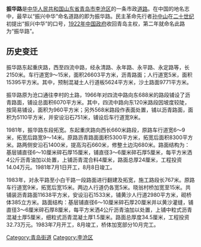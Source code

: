 '''振华路'''是[[中华人民共和国|中华人民共和国]][[山东省|山东省]][[青岛市|青岛市]][[李沧区|李沧区]]的一条市政[[道路|道路]]。在中国的地名志中，最早以“振兴中华”命名道路的即为振华路。民主革命先行者[[孙中山|孙中山]]在[[二十世纪|二十世纪]]初提出“振兴中华”的口号，[[1922年|1922年]][[中国政府|中国政府]]收回青岛主权，第二年就命名此路为“振华路”。

==历史变迁==
振华路东起重庆路，西至四流中路，经永清路、永年路、永平路、永定路等，长2150米。车行道宽9～15米，面积26603平方米，沥青路面；人行道宽5米，面积15395平方米。其中，预制混凝土人行道板5624平方米，沙土路面9771平方米。

振华路原为沧口通往李村的土路，1966年对四流中路向东688米的路段铺设了沥青路面，铺设总面积6070平方米。其中，四流中路向东120米路段因坡度较陡，按简易铺设，面积为960平方米；另外568米路段作表面处置，铺以沥青路面，面积为5110平方米，并安设沿石751米，铺设后车行道宽9米。

1981年，振华路东段拓宽。东起重庆路向西长660米路段，原路车行道宽6～9米，拓宽后路宽9～14米。原路沥青路面面积5300平方米，拓宽后面积8300平方米。路两侧安沿石1400米，提高沟石660米，修整土边沟680米。路面结构为：基层铺直径6～10厘米碎石厚15厘米，铺直径3～6厘米碎石厚5厘米，每平方米洒4公斤沥青油加以处置，上铺沥青混合料4厘米，路面总厚24厘米，工程投资14.04万元。1981年7月1日开工，8月8日竣工。

1983年，对永平路至小白干路一段路面进行翻建及拓宽，施工路段长767米。原路车行道宽9米，拓宽后宽15米。两边人行道仍各宽5米。晓翁村桥加宽至15米。共铺装沥青路面11638平方米，安设沿石1533米，铺黄沙人行道2980平方米，砌桥体385立方米。路面结构：基层铺直径6～10厘米碎石厚20厘米并以黄沙灌缝，铺直径3～6厘米碎石厚8厘米，每平方米洒4公斤沥青油加以处置，上铺中粒式沥青混凝土厚5厘米，细粒式沥青混凝土厚1.5厘米。路面总厚度34.5厘米，工程投资32.73万元。1983年7月开工，8月竣工，桥体加宽部分10月完工。

[[Category:青岛街道|Category:青岛街道]]
[[Category:李沧区|Category:李沧区]]